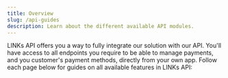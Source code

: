 ```yaml
---
title: Overview
slug: /api-guides
description: Learn about the different available API modules. 
---
```


LINKs API offers you a way to fully integrate our solution with our API. You'll have access to all endpoints you require to be able to manage payments, and you customer's payment methods, directly from your own app. Follow each page below for guides on all available features in LINKs API:

<CardList cols={2}>
<Card
  title="Payments"
  link="/payments"
  icon="CreditCard"
/>

<Card
  title="Payment Methods"
  link="/payment-methods"
  icon="Wallet"
/>
</CardList>